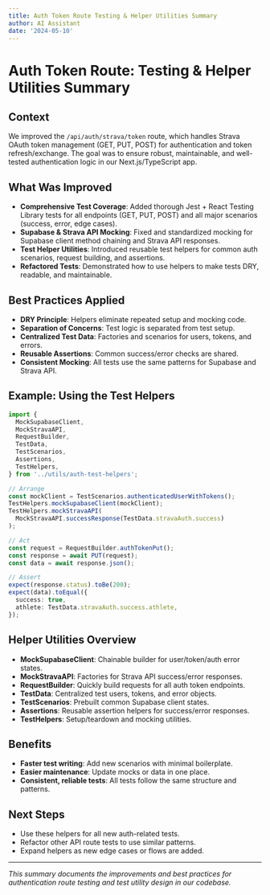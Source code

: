 ```yaml
---
title: Auth Token Route Testing & Helper Utilities Summary
author: AI Assistant
date: '2024-05-10'
---
```


# Auth Token Route: Testing & Helper Utilities Summary

## Context

We improved the `/api/auth/strava/token` route, which handles Strava OAuth token management (GET, PUT, POST) for authentication and token refresh/exchange. The goal was to ensure robust, maintainable, and well-tested authentication logic in our Next.js/TypeScript app.

## What Was Improved

- **Comprehensive Test Coverage**: Added thorough Jest + React Testing Library tests for all endpoints (GET, PUT, POST) and all major scenarios (success, error, edge cases).
- **Supabase & Strava API Mocking**: Fixed and standardized mocking for Supabase client method chaining and Strava API responses.
- **Test Helper Utilities**: Introduced reusable test helpers for common auth scenarios, request building, and assertions.
- **Refactored Tests**: Demonstrated how to use helpers to make tests DRY, readable, and maintainable.

## Best Practices Applied

- **DRY Principle**: Helpers eliminate repeated setup and mocking code.
- **Separation of Concerns**: Test logic is separated from test setup.
- **Centralized Test Data**: Factories and scenarios for users, tokens, and errors.
- **Reusable Assertions**: Common success/error checks are shared.
- **Consistent Mocking**: All tests use the same patterns for Supabase and Strava API.

## Example: Using the Test Helpers

```ts
import {
  MockSupabaseClient,
  MockStravaAPI,
  RequestBuilder,
  TestData,
  TestScenarios,
  Assertions,
  TestHelpers,
} from '../utils/auth-test-helpers';

// Arrange
const mockClient = TestScenarios.authenticatedUserWithTokens();
TestHelpers.mockSupabaseClient(mockClient);
TestHelpers.mockStravaAPI(
  MockStravaAPI.successResponse(TestData.stravaAuth.success)
);

// Act
const request = RequestBuilder.authTokenPut();
const response = await PUT(request);
const data = await response.json();

// Assert
expect(response.status).toBe(200);
expect(data).toEqual({
  success: true,
  athlete: TestData.stravaAuth.success.athlete,
});
```

## Helper Utilities Overview

- **MockSupabaseClient**: Chainable builder for user/token/auth error states.
- **MockStravaAPI**: Factories for Strava API success/error responses.
- **RequestBuilder**: Quickly build requests for all auth token endpoints.
- **TestData**: Centralized test users, tokens, and error objects.
- **TestScenarios**: Prebuilt common Supabase client states.
- **Assertions**: Reusable assertion helpers for success/error responses.
- **TestHelpers**: Setup/teardown and mocking utilities.

## Benefits

- **Faster test writing**: Add new scenarios with minimal boilerplate.
- **Easier maintenance**: Update mocks or data in one place.
- **Consistent, reliable tests**: All tests follow the same structure and patterns.

## Next Steps

- Use these helpers for all new auth-related tests.
- Refactor other API route tests to use similar patterns.
- Expand helpers as new edge cases or flows are added.

---

_This summary documents the improvements and best practices for authentication route testing and test utility design in our codebase._
